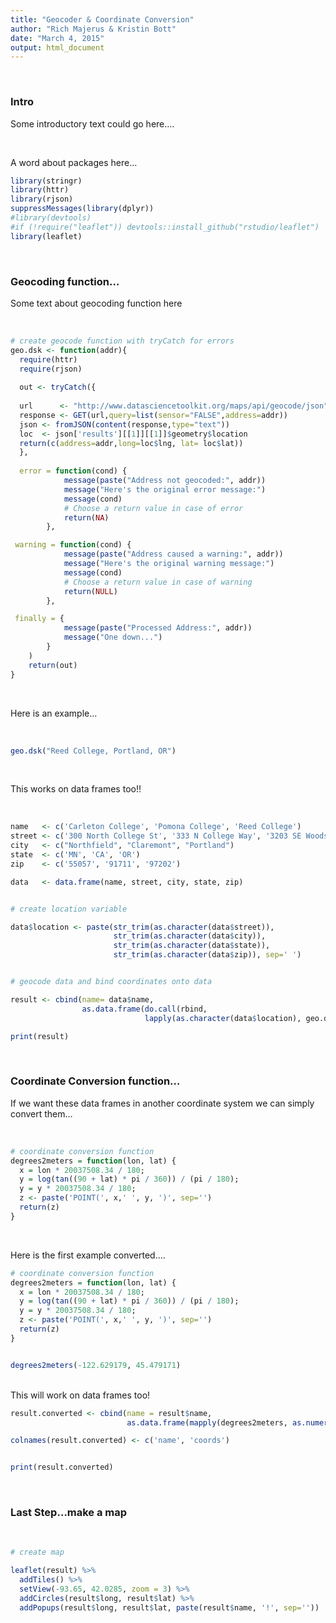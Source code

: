 ```yaml
---
title: "Geocoder & Coordinate Conversion"
author: "Rich Majerus & Kristin Bott"
date: "March 4, 2015"
output: html_document
---
```

<br/>  

### Intro 
Some introductory text could go here....    

<br/>  
  

A word about packages here...

```r
library(stringr)
library(httr)
library(rjson)
suppressMessages(library(dplyr))
#library(devtools)
#if (!require("leaflet")) devtools::install_github("rstudio/leaflet")
library(leaflet)
```

<br/>

### Geocoding function...
Some text about geocoding function here  

<br/>

```r

# create geocode function with tryCatch for errors
geo.dsk <- function(addr){ 
  require(httr)
  require(rjson)
  
  out <- tryCatch({
  
  url      <- "http://www.datasciencetoolkit.org/maps/api/geocode/json"
  response <- GET(url,query=list(sensor="FALSE",address=addr))
  json <- fromJSON(content(response,type="text"))
  loc  <- json['results'][[1]][[1]]$geometry$location
  return(c(address=addr,long=loc$lng, lat= loc$lat))
  }, 
    
  error = function(cond) {
            message(paste("Address not geocoded:", addr))
            message("Here's the original error message:")
            message(cond)
            # Choose a return value in case of error
            return(NA)
        },  

 warning = function(cond) {
            message(paste("Address caused a warning:", addr))
            message("Here's the original warning message:")
            message(cond)
            # Choose a return value in case of warning
            return(NULL)
        },

 finally = {
            message(paste("Processed Address:", addr))
            message("One down...")
        }
    )    
    return(out)
}


```

<br/>

Here is an example...

<br/>

```r

geo.dsk("Reed College, Portland, OR")

```


<br/>

This works on data frames too!!

<br/>

```r

name   <- c('Carleton College', 'Pomona College', 'Reed College')
street <- c('300 North College St', '333 N College Way', '3203 SE Woodstock Blvd') 
city   <- c("Northfield", "Claremont", "Portland") 
state  <- c('MN', 'CA', 'OR') 
zip    <- c('55057', '91711', '97202')

data   <- data.frame(name, street, city, state, zip)      


# create location variable 

data$location <- paste(str_trim(as.character(data$street)),
                       str_trim(as.character(data$city)),
                       str_trim(as.character(data$state)),
                       str_trim(as.character(data$zip)), sep=' ')


# geocode data and bind coordinates onto data

result <- cbind(name= data$name,
                as.data.frame(do.call(rbind,
                              lapply(as.character(data$location), geo.dsk))))

print(result)

```


<br/>

### Coordinate Conversion function...

If we want these data frames in another coordinate system we can simply convert them...

<br/>

```r

# coordinate conversion function 
degrees2meters = function(lon, lat) {
  x = lon * 20037508.34 / 180;
  y = log(tan((90 + lat) * pi / 360)) / (pi / 180);
  y = y * 20037508.34 / 180;
  z <- paste('POINT(', x,' ', y, ')', sep='')
  return(z)
}



```

<br/>
Here is the first example converted....
<br/>

```r

# coordinate conversion function 
degrees2meters = function(lon, lat) {
  x = lon * 20037508.34 / 180;
  y = log(tan((90 + lat) * pi / 360)) / (pi / 180);
  y = y * 20037508.34 / 180;
  z <- paste('POINT(', x,' ', y, ')', sep='')
  return(z)
}


degrees2meters(-122.629179, 45.479171)


```

<br/>
This will work on data frames too! 
<br/>

```r

result.converted <- cbind(name = result$name,
                          as.data.frame(mapply(degrees2meters, as.numeric(result$long), as.numeric(result$lat))))

colnames(result.converted) <- c('name', 'coords')


print(result.converted)


```
<br/>

### Last Step...make a map

<br/>
```r

# create map

leaflet(result) %>%
  addTiles() %>%
  setView(-93.65, 42.0285, zoom = 3) %>%
  addCircles(result$long, result$lat) %>%
  addPopups(result$long, result$lat, paste(result$name, '!', sep=''))


```





